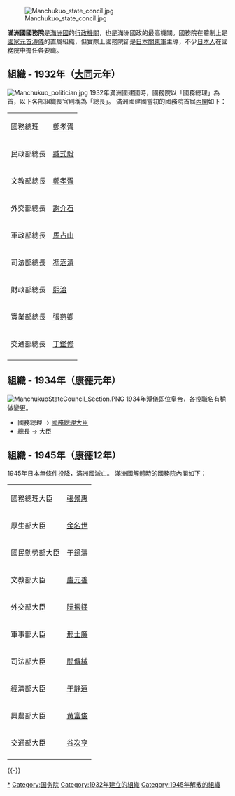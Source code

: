 {{Redirect2|滿洲國政府|2004年由香港人[[張少幫|張少幫]]創立、現由溥君擔任「總統」的同名[[私人國家|私人國家]]|滿洲國政府 (私人國家)}}

{{Unreferenced|time=2015-01-08T15:18:07+00:00}}

[[File:Manchukuo_state_concil.jpg|thumb]]

'''滿洲國國務院'''是[[滿洲國|滿洲國]]的[[行政機關|行政機關]]，也是滿洲國政的最高機關。國務院在體制上是[[滿洲國皇帝|國家元首]][[溥儀|溥儀]]的直屬組織，但實際上國務院卻是[[日本|日本]][[關東軍|關東軍]]主導，不少[[日本人|日本人]]在國務院中擔任各要職。

== 組織 - 1932年（[[大同_(滿洲)|大同]]元年） ==
[[File:Manchukuo_politician.jpg|thumb]]
1932年滿洲國建國時，國務院以「國務總理」為首，以下各部組織長官則稱為「總長」。
滿洲國建國當初的國務院首屆[[內閣|內閣]]如下：
{|
|國務總理||[[鄭孝胥|鄭孝胥]]
|-
|民政部總長||[[臧式毅|臧式毅]]|| ||民政部次長||[[葆康|葆康]]
|-
|文教部總長||[[鄭孝胥|鄭孝胥]]|| ||文教部次長||[[許汝棻|許汝棻]]
|-
|外交部總長||[[謝介石|謝介石]]|| ||外交部次長||[[大橋忠一|大橋忠一]]
|-
|軍政部總長||[[馬占山|馬占山]]|| ||軍政部次長||[[王静修|王静修]]
|-
|司法部總長||[[馮涵清|馮涵清]]|| ||司法部次長||[[古田正武|古田正武]]
|-
|財政部總長||[[熙洽|熙洽]]|| ||財政部次長||[[孫其昌|孫其昌]]
|-
|實業部總長||[[張燕卿|張燕卿]]|| ||実業部次長||[[高橋康順|高橋康順]]
|-
|交通部總長||[[丁鑑修|丁鑑修]]|| ||交通部次長||[[平井出貞三|平井出貞三]]
|-
|}

== 組織 - 1934年（[[康德_(滿洲)|康德]]元年） ==
[[File:ManchukuoStateCouncil_Section.PNG|thumb]]
1934年溥儀即位[[滿洲國皇帝|皇帝]]，各役職名有稍做變更。
* 國務總理 → [[滿州國國務總理大臣|國務總理大臣]]
* 總長 → 大臣

== 組織 - 1945年（[[康德_(滿洲)|康德]]12年） ==
1945年日本無條件投降，滿洲國滅亡。
滿洲國解體時的國務院內閣如下：
{|
|國務總理大臣||[[張景惠|張景惠]]
|-
|厚生部大臣||[[金名世|金名世]]|| ||厚生部次長||[[関屋悌蔵|関屋悌蔵]]
|-
|國民勤勞部大臣||[[于鏡濤|于鏡濤]]|| ||國民勤勞部次長||[[半田敏治|半田敏治]]
|-
|文教部大臣||[[盧元善|盧元善]]|| ||文教部次長||[[前野茂|前野茂]]
|-
|外交部大臣||[[阮振鐸|阮振鐸]]|| ||外交部次長||[[下村信貞|下村信貞]]
|-
|軍事部大臣||[[邢士廉|邢士廉]]|| ||軍事部次長||[[真井鶴吉|真井鶴吉]]
|-
|司法部大臣||[[閻傳絨|閻傳絨]]|| ||司法部次長||[[辻朔郎|辻朔郎]]
|-
|經濟部大臣||[[于静遠|于静遠]]|| ||經濟部次長||[[青木實|青木實]]
|-
|興農部大臣||[[黄富俊|黄富俊]]|| ||興農部次長||[[島崎庸一|島崎庸一]]
|-
|交通部大臣||[[谷次亨|谷次亨]]|| ||交通部次長||[[田倉八郎|田倉八郎]]
|-
|}

{{-}}
{{滿洲國政府機構}}

[[Category:满洲国国务院|*]]
[[Category:国务院|Category:国务院]]
[[Category:1932年建立的組織|Category:1932年建立的組織]]
[[Category:1945年解散的組織|Category:1945年解散的組織]]